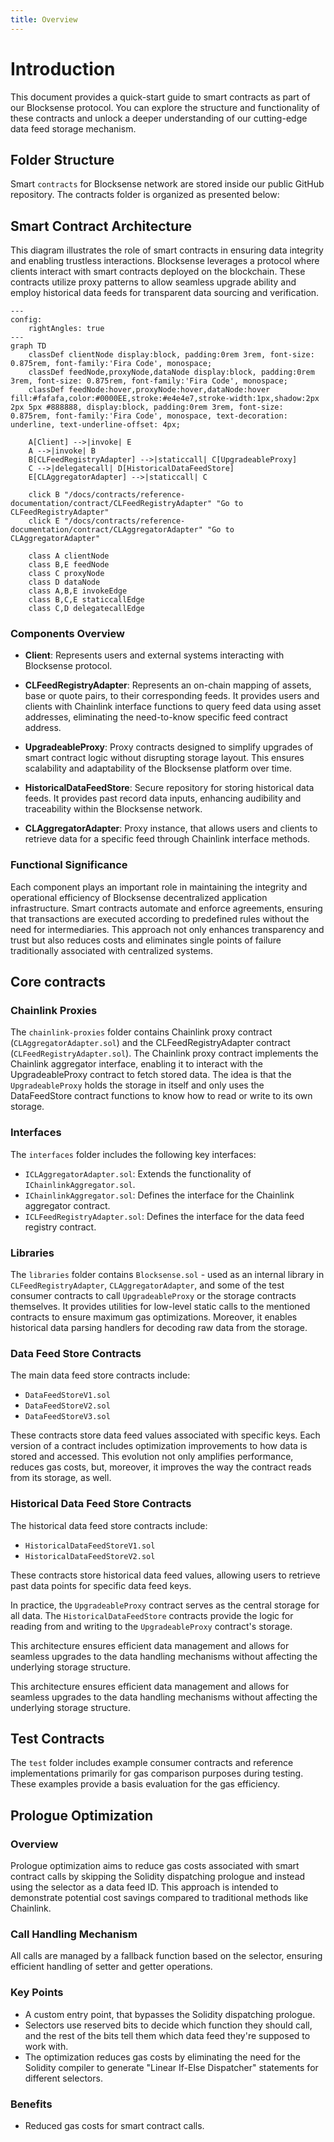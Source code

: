 ```yaml
---
title: Overview
---
```



# Introduction

This document provides a quick-start guide to smart contracts as part of our Blocksense protocol. You can explore the structure and functionality of these contracts and unlock a deeper understanding of our cutting-edge data feed storage mechanism.

## Folder Structure

Smart `contracts` for Blocksense network are stored inside our public GitHub repository. The contracts folder is organized as presented below:

<ContractsFileTree data={contractsFileStructure} />

## Smart Contract Architecture

This diagram illustrates the role of smart contracts in ensuring data integrity and enabling trustless interactions. Blocksense leverages a protocol where clients interact with smart contracts deployed on the blockchain. These contracts utilize proxy patterns to allow seamless upgrade ability and employ historical data feeds for transparent data sourcing and verification.

```mermaid
---
config:
    rightAngles: true
---
graph TD
    classDef clientNode display:block, padding:0rem 3rem, font-size: 0.875rem, font-family:'Fira Code', monospace;
    classDef feedNode,proxyNode,dataNode display:block, padding:0rem 3rem, font-size: 0.875rem, font-family:'Fira Code', monospace;
    classDef feedNode:hover,proxyNode:hover,dataNode:hover fill:#fafafa,color:#0000EE,stroke:#e4e4e7,stroke-width:1px,shadow:2px 2px 5px #888888, display:block, padding:0rem 3rem, font-size: 0.875rem, font-family:'Fira Code', monospace, text-decoration: underline, text-underline-offset: 4px;

    A[Client] -->|invoke| E
    A -->|invoke| B
    B[CLFeedRegistryAdapter] -->|staticcall| C[UpgradeableProxy]
    C -->|delegatecall| D[HistoricalDataFeedStore]
    E[CLAggregatorAdapter] -->|staticcall| C

    click B "/docs/contracts/reference-documentation/contract/CLFeedRegistryAdapter" "Go to CLFeedRegistryAdapter"
    click E "/docs/contracts/reference-documentation/contract/CLAggregatorAdapter" "Go to CLAggregatorAdapter"

    class A clientNode
    class B,E feedNode
    class C proxyNode
    class D dataNode
    class A,B,E invokeEdge
    class B,C,E staticcallEdge
    class C,D delegatecallEdge
```

### Components Overview

- **Client**: Represents users and external systems interacting with Blocksense protocol.

- **CLFeedRegistryAdapter**: Represents an on-chain mapping of assets, base or quote pairs, to their corresponding feeds. It provides users and clients with Chainlink interface functions to query feed data using asset addresses, eliminating the need-to-know specific feed contract address.

- **UpgradeableProxy**: Proxy contracts designed to simplify upgrades of smart contract logic without disrupting storage layout. This ensures scalability and adaptability of the Blocksense platform over time.

- **HistoricalDataFeedStore**: Secure repository for storing historical data feeds. It provides past record data inputs, enhancing audibility and traceability within the Blocksense network.

- **CLAggregatorAdapter**: Proxy instance, that allows users and clients to retrieve data for a specific feed through Chainlink interface methods.

### Functional Significance

Each component plays an important role in maintaining the integrity and operational efficiency of Blocksense decentralized application infrastructure. Smart contracts automate and enforce agreements, ensuring that transactions are executed according to predefined rules without the need for intermediaries. This approach not only enhances transparency and trust but also reduces costs and eliminates single points of failure traditionally associated with centralized systems.

## Core contracts

### Chainlink Proxies

The `chainlink-proxies` folder contains Chainlink proxy contract (`CLAggregatorAdapter.sol`) and the CLFeedRegistryAdapter contract (`CLFeedRegistryAdapter.sol`). The Chainlink proxy contract implements the Chainlink aggregator interface, enabling it to interact with the UpgradeableProxy contract to fetch stored data. The idea is that the `UpgradeableProxy` holds the storage in itself and only uses the DataFeedStore contract functions to know how to read or write to its own storage.

### Interfaces

The `interfaces` folder includes the following key interfaces:

- `ICLAggregatorAdapter.sol`: Extends the functionality of `IChainlinkAggregator.sol`.
- `IChainlinkAggregator.sol`: Defines the interface for the Chainlink aggregator contract.
- `ICLFeedRegistryAdapter.sol`: Defines the interface for the data feed registry contract.

### Libraries

The `libraries` folder contains `Blocksense.sol` - used as an internal library in `CLFeedRegistryAdapter`, `CLAggregatorAdapter`, and some of the test consumer contracts to call `UpgradeableProxy` or the storage contracts themselves. It provides utilities for low-level static calls to the mentioned contracts to ensure maximum gas optimizations. Moreover, it enables historical data parsing handlers for decoding raw data from the storage.

### Data Feed Store Contracts

The main data feed store contracts include:

- `DataFeedStoreV1.sol`
- `DataFeedStoreV2.sol`
- `DataFeedStoreV3.sol`

These contracts store data feed values associated with specific keys. Each version of a contract includes optimization improvements to how data is stored and accessed. This evolution not only amplifies performance, reduces gas costs, but, moreover, it improves the way the contract reads from its storage, as well.

### Historical Data Feed Store Contracts

The historical data feed store contracts include:

- `HistoricalDataFeedStoreV1.sol`
- `HistoricalDataFeedStoreV2.sol`

These contracts store historical data feed values, allowing users to retrieve past data points for specific data feed keys.

In practice, the `UpgradeableProxy` contract serves as the central storage for all data. The `HistoricalDataFeedStore` contracts provide the logic for reading from and writing to the `UpgradeableProxy` contract's storage.

This architecture ensures efficient data management and allows for seamless upgrades to the data handling mechanisms without affecting the underlying storage structure.

This architecture ensures efficient data management and allows for seamless upgrades to the data handling mechanisms without affecting the underlying storage structure.

## Test Contracts

The `test` folder includes example consumer contracts and reference implementations primarily for gas comparison purposes during testing. These examples provide a basis evaluation for the gas efficiency.

## Prologue Optimization

### Overview

Prologue optimization aims to reduce gas costs associated with smart contract calls by skipping the Solidity dispatching prologue and instead using the selector as a data feed ID. This approach is intended to demonstrate potential cost savings compared to traditional methods like Chainlink.

### Call Handling Mechanism

All calls are managed by a fallback function based on the selector, ensuring efficient handling of setter and getter operations.

### Key Points

- A custom entry point, that bypasses the Solidity dispatching prologue.
- Selectors use reserved bits to decide which function they should call, and the rest of the bits tell them which data feed they're supposed to work with.
- The optimization reduces gas costs by eliminating the need for the Solidity compiler to generate "Linear If-Else Dispatcher" statements for different selectors.

### Benefits

- Reduced gas costs for smart contract calls.
